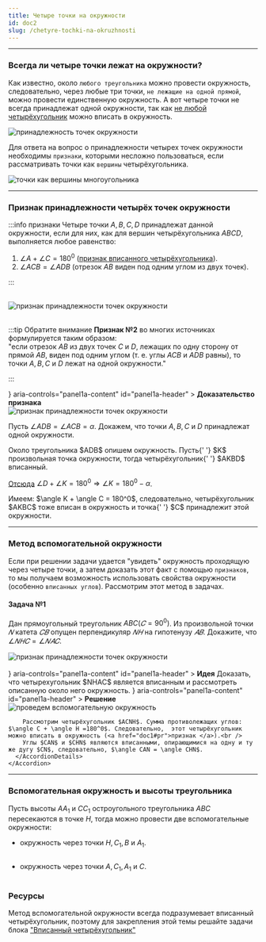```yaml
---
title: Четыре точки на окружности
id: doc2
slug: /chetyre-tochki-na-okruzhnosti
---
```



---

### Всегда ли четыре точки лежат на окружности?

Как известно, около `любого треугольника` можно провести окружность, следовательно, через любые три точки, `не лежащие на одной прямой`, можно провести единственную окружность.
А вот четыре точки не всегда принадлежат одной окружности, так как [не любой четырёхугольник](doc1) можно вписать в окружность.




<div style={{ display: 'flex', justifyContent: 'center' }}>
<Image
  alt="принадлежность точек окружности"
    img={require('./assets/img02_01.png')}
  style={{ width: '60%' }}
/>
</div>




Для ответа на вопрос о принадлежности четырех точек окружности необходимы `признаки`, которыми несложно пользоваться, если рассматривать точки как `вершины` четырёхугольника.

<div style={{ display: 'flex', justifyContent: 'center' }}>
<Image
  alt="точки как вершины многоугольника"
    img={require('./assets/img02_02.png')}
  style={{ width: '60%' }}
/>
</div>


---

### Признак принадлежности четырёх точек окружности

:::info признаки
Четыре точки $A,B,C,D$ принадлежат данной окружности, если для них, как для вершин четырёхугольника $ABCD$, выполняется любое равенство:

1. $\angle A +\angle C =180^0$ ([признак вписанного четырёхугольника](doc1#pr)).
2. $\angle ACB = \angle ADB$ (отрезок $AB$ виден под одним углом из двух точек).

:::

<br />

<div style={{ display: 'flex', justifyContent: 'center' }}>
<Image
  alt="признак принадлежности точек окружности"
    img={require('./assets/img02_03.png')}
  style={{ width: '30%' }}
/>
</div>

<br />

:::tip Обратите внимание
**Признак №2** во многих источниках формулируется таким образом:<br />
"если отрезок $AB$ из двух точек $C$ и $D$, лежащих по одну сторону от прямой $AB$, виден
под одним углом (т. е. углы $ACB$ и $ADB$ равны), то точки $A,B,C$ и $D$ лежат на одной
окружности."

:::


<Accordion>
  <AccordionSummary
    expandIcon={<ExpandMoreIcon />}
    aria-controls="panel1a-content"
    id="panel1a-header"
  >
    <Typography>
      <b>Доказательство признака</b>
    </Typography>
  </AccordionSummary>
  <AccordionDetails>
    <Typography>


<div style={{ display: 'flex', justifyContent: 'center' }}>
<Image
  alt="признак принадлежности точек окружности"
    img={require('./assets/img02_07.png')}
  style={{ width: '60%' }}
/>
</div>



Пусть $\angle ADB = \angle ACB = \alpha$. Докажем, что точки $A,B,C$ и $D$ принадлежат одной окружности.

<p>
  Около треугольника $ADB$ опишем окружность. Пусть{' '}
  $K$ произвольная точка окружности, тогда четырёхугольник{' '}
  $AKBD$ вписанный.
</p>

[Отсюда](/docs/vpisannyj-chetyryohugolnik#pr) $\angle D + \angle K = 180^0  \Rightarrow \angle K = 180^0 - \alpha$.

<p>
  Имеем: $\angle K + \angle C = 180^0$, следовательно,
  четырёхугольник $AKBC$ тоже вписан в окружность и точка{' '}
  $C$ принадлежит этой окружности. 
</p>
    </Typography>

  </AccordionDetails>
</Accordion>

---

### Метод вспомогательной окружности

Если при решении задачи удается "увидеть" окружность проходящую через четыре точки, а затем доказать этот факт с помощью `признаков`, то мы получаем возможность использовать свойства окружности (особенно `вписанных углов`).
Рассмотрим этот метод в задачах.

#### Задача №1

Дан прямоугольный треугольник $ABC (𝐶=90^0)$. Из произвольной точки $𝑁$ катета $𝐶𝐵$ опущен перпендикуляр $𝑁𝐻$ на гипотенузу $𝐴𝐵$. Докажите, что $\angle 𝑁𝐻𝐶=\angle 𝑁𝐴𝐶$.

<div style={{ display: 'flex', justifyContent: 'center' }}>
<Image
  alt="признак принадлежности точек окружности"
    img={require('./assets/img02_04.png')}
  style={{ width: '40%' }}
/>
</div>

<br />


<Accordion>
  <AccordionSummary
    expandIcon={<ExpandMoreIcon />}
    aria-controls="panel1a-content"
    id="panel1a-header"
  >
    <Typography>
      <b>Идея</b>
    </Typography>
  </AccordionSummary>
  <AccordionDetails>
    <Typography>
      Доказать, что четырехугольник $NHAC$ является  вписанным и
      рассмотреть описанную около него окружность.
    </Typography>
    <Accordion>
      <AccordionSummary
        expandIcon={<ExpandMoreIcon />}
        aria-controls="panel1a-content"
        id="panel1a-header"
      >
        <Typography>
          <b>Решение</b>
        </Typography>
      </AccordionSummary>
      <AccordionDetails>

<div style={{ display: 'flex', justifyContent: 'center' }}>
<Image
  alt="проведем вспомогательную окружность"
    img={require('./assets/img02_05.png')}
  style={{ width: '40%' }}
/>
</div>


        Рассмотрим четырёхугольник $ACNH$. Сумма противолежащих углов: $\angle C + \angle H =180^0$. Следовательно,  этот четырёхугольник можно вписать в окружность (<a href="doc1#pr">признак </a>).<br />
        Углы $CAN$ и $CHN$ являются вписанными, опирающимися на одну и ту же дугу $CN$, следовательно, $\angle CAN = \angle CHN$.
      </AccordionDetails>
    </Accordion>

  </AccordionDetails>
</Accordion>

---

### Вспомогательная окружность и высоты треугольника

Пусть высоты $AA_1$ и $CC_1$ остроугольного треугольника $ABC$ пересекаются в точке $H$, тогда можно провести две вспомогательные окружности:

- окружность через точки $H, C_1, B$ и $A_1$.


<div style={{ display: 'flex', justifyContent: 'center' }}>
<Image
  alt=""
    img={require('./assets/img02_8.png')}
  style={{ width: '30%' }}
/>
</div>



- окружность через точки $A,C_1, A_1$ и $C$.

<div style={{ display: 'flex', justifyContent: 'center' }}>
<Image
  alt=""
    img={require('./assets/img02_9.png')}
  style={{ width: '30%' }}
/>
</div>




### Ресурсы

Метод вспомогательной окружности всегда подразумевает вписанный четырёхугольник, поэтому для закрепления этой темы решайте задачи блока ["Вписанный четырёхугольник"](doc1#res)